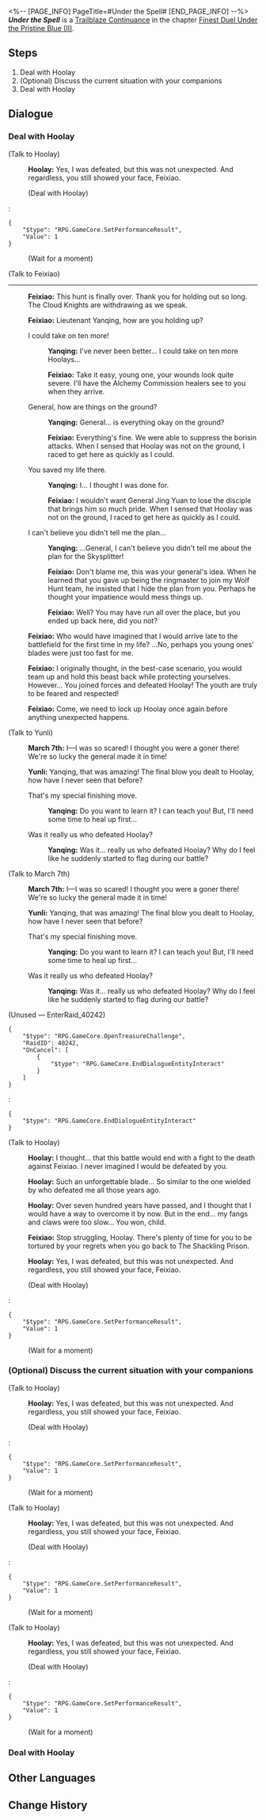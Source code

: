 <%-- [PAGE_INFO]
PageTitle=#Under the Spell#
[END_PAGE_INFO] --%>
{{Stub|Dialogue.}}
{{Mission Infobox
|id            = 2022305
|title         = 
|image         = Mission Under the Spell.png{{subst:void|<!--$UPLOAD:<<SpriteOutput/Chronicle/2022305.png>-<Mission Under the Spell.png>-<Fate's Atlas Images>>-->}}
|type          = Trailblaze Continuance
|event_name    = 
|chapter       = Finest Duel Under the Pristine Blue (II)
|requirements  = [[Trailblaze Continuance]] ''[[Comrade in Arms]]'' completed
|summary       = For the hunter, one must always remain vigilant against becoming the prey &mdash; the Merlin's Claw who had fallen into a deadly trap and the borisin wolf-head who had harbored seven centuries of grudges will face off in an unexpected battlefield for a final, to-the-death showdown!
|characters    = Feixiao; Hoolay; March 7th; Trailblazer; Yanqing; Yunli
|startLocation = [[The Xianzhou Luofu]] - [[Skysplitter]]
|world         = The Xianzhou Luofu
|area          = Skysplitter
|prev          = Comrade in Arms
|next          = Ebb of Past Sins
|rewards       = Trailblaze EXP*500; Stellar Jade*60; Traveler's Guide*6; Lost Crystal*6; With My Heartstring as Bow (Disk)*1 { text = ''With My Heartstring as Bow'' }; Inner Beast Vanquished (Disk)*1 { text = ''Inner Beast Vanquished'' }; Credit*60,000
}}
'''''Under the Spell''''' is a [[Trailblaze Continuance]] in the chapter [[Finest Duel Under the Pristine Blue (II)]].

==Steps==
# Deal with Hoolay
# (Optional) Discuss the current situation with your companions
# Deal with Hoolay

<!--
==Gameplay Notes==

--><!--
==Trial Character==

-->
==Dialogue==
{{Stub Dialogue}}
===Deal with Hoolay{{subst:void|<!--202230501-->}}===
{{Mission Description|type=continuance|location=Skysplitter|When steel finally touches flesh, the young swordmaster emerges victorious at last, thanks to the swordsmanship skills that she has gained through diligent training and countless defeats. It is time to put the wolves behind bars once more.}}
{{Dialogue Start}}

;(Talk to Hoolay)
:{{A|VO chapter2 15 hulei 106.ogg}} '''Hoolay:''' Yes, I was defeated, but this was not unexpected. And regardless, you still showed your face, Feixiao.
:{{DIcon|Arrow}} (Deal with Hoolay)
:<pre>{
	"$type": "RPG.GameCore.SetPerformanceResult",
	"Value": 1
}</pre>
:{{DIcon|Exit}} (Wait for a moment)

;(Talk to Feixiao)
----
:{{A|VO chapter2 15 feixiao 101.ogg}} '''Feixiao:''' This hunt is finally over. Thank you for holding out so long. The Cloud Knights are withdrawing as we speak.
:{{A|VO chapter2 15 feixiao 102.ogg}} '''Feixiao:''' Lieutenant Yanqing, how are you holding up?
:{{DIcon|Arrow}} I could take on ten more!
::{{A|VO chapter2 15 yanqing 101.ogg}} '''Yanqing:''' I've never been better... I could take on ten more Hoolays...
::{{A|VO chapter2 15 feixiao 103.ogg}} '''Feixiao:''' Take it easy, young one, your wounds look quite severe. I'll have the Alchemy Commission healers see to you when they arrive.
:{{DIcon|Arrow}} General, how are things on the ground?
::{{A|VO chapter2 15 yanqing 102.ogg}} '''Yanqing:''' General... is everything okay on the ground?
::{{A|VO chapter2 15 feixiao 104.ogg}} '''Feixiao:''' Everything's fine. We were able to suppress the borisin attacks. When I sensed that Hoolay was not on the ground, I raced to get here as quickly as I could.
:{{DIcon|Arrow}} You saved my life there.
::{{A|VO chapter2 15 yanqing 103.ogg}} '''Yanqing:''' I... I thought I was done for.
::{{A|VO chapter2 15 feixiao 105.ogg}} '''Feixiao:''' I wouldn't want General Jing Yuan to lose the disciple that brings him so much pride. When I sensed that Hoolay was not on the ground, I raced to get here as quickly as I could.
:{{DIcon|Arrow}} I can't believe you didn't tell me the plan...
::{{A|VO chapter2 15 yanqing 104.ogg}} '''Yanqing:''' ...General, I can't believe you didn't tell me about the plan for the Skysplitter!
::{{A|VO chapter2 15 feixiao 106.ogg}} '''Feixiao:''' Don't blame me, this was your general's idea. When he learned that you gave up being the ringmaster to join my Wolf Hunt team, he insisted that I hide the plan from you. Perhaps he thought your impatience would mess things up.
::{{A|VO chapter2 15 feixiao 107.ogg}} '''Feixiao:''' Well? You may have run all over the place, but you ended up back here, did you not?
:{{A|VO chapter2 15 feixiao 108.ogg}} '''Feixiao:''' Who would have imagined that I would arrive late to the battlefield for the first time in my life? ...No, perhaps you young ones' blades were just too fast for me.
:{{A|VO chapter2 15 feixiao 109.ogg}} '''Feixiao:''' I originally thought, in the best-case scenario, you would team up and hold this beast back while protecting yourselves. However... You joined forces and defeated Hoolay! The youth are truly to be feared and respected!
:{{A|VO chapter2 15 feixiao 110.ogg}} '''Feixiao:''' Come, we need to lock up Hoolay once again before anything unexpected happens.

;(Talk to Yunli)
:{{A|VO chapter2 15 mar7th 101.ogg}} '''March 7th:''' I&mdash;I was so scared! I thought you were a goner there! We're so lucky the general made it in time!
:{{A|VO chapter2 15 yunli 101.ogg}} '''Yunli:''' Yanqing, that was amazing! The final blow you dealt to Hoolay, how have I never seen that before?
:{{DIcon|Arrow}} That's my special finishing move.
::{{A|VO chapter2 15 yanqing 105.ogg}} '''Yanqing:''' Do you want to learn it? I can teach you! But, I'll need some time to heal up first...
:{{DIcon|Arrow}} Was it really us who defeated Hoolay?
::{{A|VO chapter2 15 yanqing 106.ogg}} '''Yanqing:''' Was it... really us who defeated Hoolay? Why do I feel like he suddenly started to flag during our battle?
:{{tx}}

;(Talk to March 7th)
:{{A|VO chapter2 15 mar7th 101.ogg}} '''March 7th:''' I&mdash;I was so scared! I thought you were a goner there! We're so lucky the general made it in time!
:{{A|VO chapter2 15 yunli 101.ogg}} '''Yunli:''' Yanqing, that was amazing! The final blow you dealt to Hoolay, how have I never seen that before?
:{{DIcon|Arrow}} That's my special finishing move.
::{{A|VO chapter2 15 yanqing 105.ogg}} '''Yanqing:''' Do you want to learn it? I can teach you! But, I'll need some time to heal up first...
:{{DIcon|Arrow}} Was it really us who defeated Hoolay?
::{{A|VO chapter2 15 yanqing 106.ogg}} '''Yanqing:''' Was it... really us who defeated Hoolay? Why do I feel like he suddenly started to flag during our battle?
:{{tx}}

;(Unused &mdash; EnterRaid_40242)
<pre>{
	"$type": "RPG.GameCore.OpenTreasureChallenge",
	"RaidID": 40242,
	"OnCancel": [
		{
			"$type": "RPG.GameCore.EndDialogueEntityInteract"
		}
	]
}</pre>
:<pre>{
	"$type": "RPG.GameCore.EndDialogueEntityInteract"
}</pre>

;(Talk to Hoolay)
:{{A|VO chapter2 15 hulei 101.ogg}} '''Hoolay:''' I thought... that this battle would end with a fight to the death against Feixiao. I never imagined I would be defeated by you.
:{{A|VO chapter2 15 hulei 102.ogg}} '''Hoolay:''' Such an unforgettable blade... So similar to the one wielded by {{Rubi|that woman|Jingliu}} who defeated me all those years ago.
:{{A|VO chapter2 15 hulei 103.ogg}} '''Hoolay:''' Over seven hundred years have passed, and I thought that I would have a way to overcome it by now. But in the end... my fangs and claws were too slow... You won, child.
:{{A|VO chapter2 15 feixiao 111.ogg}} '''Feixiao:''' Stop struggling, Hoolay. There's plenty of time for you to be tortured by your regrets when you go back to The Shackling Prison.
:{{A|VO chapter2 15 hulei 104.ogg}} '''Hoolay:''' Yes, I was defeated, but this was not unexpected. And regardless, you still showed your face, Feixiao.
:{{DIcon|Arrow}} (Deal with Hoolay)
:<pre>{
	"$type": "RPG.GameCore.SetPerformanceResult",
	"Value": 1
}</pre>
:{{DIcon|Exit}} (Wait for a moment)
{{Dialogue End}}

===(Optional) Discuss the current situation with your companions{{subst:void|<!--202230504-->}}===
{{Dialogue Start}}

;(Talk to Hoolay)
:{{A|VO chapter2 15 hulei 106.ogg}} '''Hoolay:''' Yes, I was defeated, but this was not unexpected. And regardless, you still showed your face, Feixiao.
:{{DIcon|Arrow}} (Deal with Hoolay)
:<pre>{
	"$type": "RPG.GameCore.SetPerformanceResult",
	"Value": 1
}</pre>
:{{DIcon|Exit}} (Wait for a moment)

;(Talk to Hoolay)
:{{A|VO chapter2 15 hulei 106.ogg}} '''Hoolay:''' Yes, I was defeated, but this was not unexpected. And regardless, you still showed your face, Feixiao.
:{{DIcon|Arrow}} (Deal with Hoolay)
:<pre>{
	"$type": "RPG.GameCore.SetPerformanceResult",
	"Value": 1
}</pre>
:{{DIcon|Exit}} (Wait for a moment)

;(Talk to Hoolay)
:{{A|VO chapter2 15 hulei 106.ogg}} '''Hoolay:''' Yes, I was defeated, but this was not unexpected. And regardless, you still showed your face, Feixiao.
:{{DIcon|Arrow}} (Deal with Hoolay)
:<pre>{
	"$type": "RPG.GameCore.SetPerformanceResult",
	"Value": 1
}</pre>
:{{DIcon|Exit}} (Wait for a moment)
{{Dialogue End}}

===Deal with Hoolay{{subst:void|<!--202230508-->}}===
{{Dialogue Start}}
{{Dialogue End}}

==Other Languages==
{{Other Languages
|en   = Under the Spell
|zhs  = 霜刃飞光，天狐迷狂
|zht  = 霜刃飛光，天狐迷狂
|ja   = 霜刃飛光、天狐の迷狂
|ko   = 번쩍이는 칼날, 혼돈에 빠진 여우
|es   = Bajo el encantamiento
|fr   = Sous le charme
|ru   = Клинок блестит, лисица ум теряет
|th   = ดาบยะเยือกปะทะจิ้งจอกคลั่ง
|vi   = Sương Nhẫn Phi Quang, Thiên Hồ Mê Cuồng
|de   = Im Bann
|id   = Cahaya Pedang Salju Menahan Kegilaan Rubah Langit
|pt   = Sob o Feitiço
}}

==Change History==
{{Change History|2.5}}
